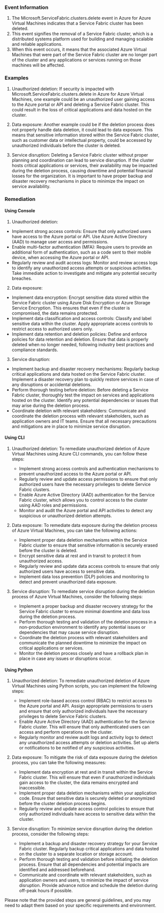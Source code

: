 
### Event Information

1. The Microsoft.ServiceFabric.clusters.delete event in Azure for Azure Virtual Machines indicates that a Service Fabric cluster has been deleted.
2. This event signifies the removal of a Service Fabric cluster, which is a distributed systems platform used for building and managing scalable and reliable applications.
3. When this event occurs, it means that the associated Azure Virtual Machines that were part of the Service Fabric cluster are no longer part of the cluster and any applications or services running on those machines will be affected.


### Examples

1. Unauthorized deletion: If security is impacted with Microsoft.ServiceFabric.clusters.delete in Azure for Azure Virtual Machines, one example could be an unauthorized user gaining access to the Azure portal or API and deleting a Service Fabric cluster. This could result in the loss of critical applications and data hosted on the cluster.

2. Data exposure: Another example could be if the deletion process does not properly handle data deletion, it could lead to data exposure. This means that sensitive information stored within the Service Fabric cluster, such as customer data or intellectual property, could be accessed by unauthorized individuals before the cluster is deleted.

3. Service disruption: Deleting a Service Fabric cluster without proper planning and coordination can lead to service disruption. If the cluster hosts critical applications or services, their availability may be impacted during the deletion process, causing downtime and potential financial losses for the organization. It is important to have proper backup and disaster recovery mechanisms in place to minimize the impact on service availability.

### Remediation

#### Using Console

1. Unauthorized deletion:
- Implement strong access controls: Ensure that only authorized users have access to the Azure portal or API. Use Azure Active Directory (AAD) to manage user access and permissions.
- Enable multi-factor authentication (MFA): Require users to provide an additional form of authentication, such as a code sent to their mobile device, when accessing the Azure portal or API.
- Regularly review and audit access logs: Monitor and review access logs to identify any unauthorized access attempts or suspicious activities. Take immediate action to investigate and mitigate any potential security breaches.

2. Data exposure:
- Implement data encryption: Encrypt sensitive data stored within the Service Fabric cluster using Azure Disk Encryption or Azure Storage Service Encryption. This ensures that even if the cluster is compromised, the data remains protected.
- Implement data classification and access controls: Classify and label sensitive data within the cluster. Apply appropriate access controls to restrict access to authorized users only.
- Implement data retention and deletion policies: Define and enforce policies for data retention and deletion. Ensure that data is properly deleted when no longer needed, following industry best practices and compliance standards.

3. Service disruption:
- Implement backup and disaster recovery mechanisms: Regularly backup critical applications and data hosted on the Service Fabric cluster. Implement a disaster recovery plan to quickly restore services in case of any disruptions or accidental deletions.
- Perform thorough testing before deletion: Before deleting a Service Fabric cluster, thoroughly test the impact on services and applications hosted on the cluster. Identify any potential dependencies or issues that may arise during the deletion process.
- Coordinate deletion with relevant stakeholders: Communicate and coordinate the deletion process with relevant stakeholders, such as application owners and IT teams. Ensure that all necessary precautions and mitigations are in place to minimize service disruption.

#### Using CLI

1. Unauthorized deletion: To remediate unauthorized deletion of Azure Virtual Machines using Azure CLI commands, you can follow these steps:
   - Implement strong access controls and authentication mechanisms to prevent unauthorized access to the Azure portal or API.
   - Regularly review and update access permissions to ensure that only authorized users have the necessary privileges to delete Service Fabric clusters.
   - Enable Azure Active Directory (AAD) authentication for the Service Fabric cluster, which allows you to control access to the cluster using AAD roles and permissions.
   - Monitor and audit the Azure portal and API activities to detect any suspicious or unauthorized deletion attempts.

2. Data exposure: To remediate data exposure during the deletion process of Azure Virtual Machines, you can take the following actions:
   - Implement proper data deletion mechanisms within the Service Fabric cluster to ensure that sensitive information is securely erased before the cluster is deleted.
   - Encrypt sensitive data at rest and in transit to protect it from unauthorized access.
   - Regularly review and update data access controls to ensure that only authorized users have access to sensitive data.
   - Implement data loss prevention (DLP) policies and monitoring to detect and prevent unauthorized data exposure.

3. Service disruption: To remediate service disruption during the deletion process of Azure Virtual Machines, consider the following steps:
   - Implement a proper backup and disaster recovery strategy for the Service Fabric cluster to ensure minimal downtime and data loss during the deletion process.
   - Perform thorough testing and validation of the deletion process in a non-production environment to identify any potential issues or dependencies that may cause service disruption.
   - Coordinate the deletion process with relevant stakeholders and communicate the planned downtime to minimize the impact on critical applications or services.
   - Monitor the deletion process closely and have a rollback plan in place in case any issues or disruptions occur.

#### Using Python

1. Unauthorized deletion: To remediate unauthorized deletion of Azure Virtual Machines using Python scripts, you can implement the following steps:
   - Implement role-based access control (RBAC) to restrict access to the Azure portal and API. Assign appropriate permissions to users and ensure that only authorized individuals have the necessary privileges to delete Service Fabric clusters.
   - Enable Azure Active Directory (AAD) authentication for the Service Fabric cluster. This will ensure that only authenticated users can access and perform operations on the cluster.
   - Regularly monitor and review audit logs and activity logs to detect any unauthorized access attempts or deletion activities. Set up alerts or notifications to be notified of any suspicious activities.

2. Data exposure: To mitigate the risk of data exposure during the deletion process, you can take the following measures:
   - Implement data encryption at rest and in transit within the Service Fabric cluster. This will ensure that even if unauthorized individuals gain access to the cluster, the data remains encrypted and inaccessible.
   - Implement proper data deletion mechanisms within your application code. Ensure that sensitive data is securely deleted or anonymized before the cluster deletion process begins.
   - Regularly review and update access control policies to ensure that only authorized individuals have access to sensitive data within the cluster.

3. Service disruption: To minimize service disruption during the deletion process, consider the following steps:
   - Implement a backup and disaster recovery strategy for your Service Fabric cluster. Regularly backup critical applications and data hosted on the cluster to a separate location or storage account.
   - Perform thorough testing and validation before initiating the deletion process. Ensure that all dependencies and potential impacts are identified and addressed beforehand.
   - Communicate and coordinate with relevant stakeholders, such as application owners and users, to minimize the impact of service disruption. Provide advance notice and schedule the deletion during off-peak hours if possible.

Please note that the provided steps are general guidelines, and you may need to adapt them based on your specific requirements and environment.

